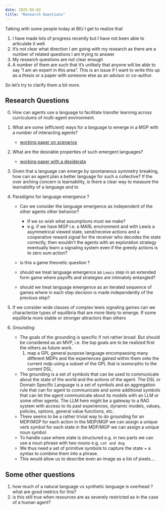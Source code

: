 ```yaml
---
date: 2025-04-02
title: "Research Questions"
---
```



Talking with some people today at BIU I get to realize that 

1. I have made lots of progress recently but I have not been able to articulate it well.
2. It's not clear what direction I am going with my research as there are a number of related questions I am trying to answer
3. My research questions are not clear enough
4. A number of them are such that it's unlikely that anyone will be able to say "I am an expert in this area". This is an issue if I 
want to write this up as a thesis or a paper with someone else as an advisor or co-author.

So let's try to clarify them a bit more.

## Research Questions

0. How can agents use a language to facilitate transfer learning across curriculums of multi-agent environment.
1. What are some (efficient) ways for a language to emerge in a MGP with a number of interacting agents?
    - [working paper on scenarios](/posts/2025/2025-01-05-bifurcating-paths-to-signaling/index.qmd)
2. What are the desirable properties of such emergent languages?
    - [working paper with a desiderata](/posts/2025/2025-01-14-Desiderata-for-Emergent-Languages/index.qmd)
3. Given that a language can emerge by spontaneous symmetry breaking, how can an agent plan a better language for such a collective?
   If the over arching concern is learnability, is there a clear way to measure the learnability of a language and to 

4. Paradigms for language emergence ?
    - Can we consider the language emergence as independent of the other agents other behavior? 
        - If we so wish what assumptions must we make?
        - e.g. if we have MGP i.e. a MARL environment and with Lewis a asymmetrical viewed state, send/receive actions and a cooperative reward signal for the receiver who decodes the state correctly, then wouldn't the agents with an exploration strategy eventually learn a signaling system even if the greedy actions is to zero sum action?

    - is this a game theoretic question ?

    - should we treat language emergence as `Lewis` step in an extended form game where payoffs and strategies are intimately entangled?
    - should we treat language emergence as an iterated sequence of games where in each step decision is made independently of the previous step?
5. If we consider wide classes of complex lewis signaling games can we characterize types of equilibria that are more likely to emerge.
   If some equilibria more stable or stronger attractors than others
6. Grounding:
    - The goals of the grounding is specific if not rather broad. But should be considered as an MVP, i.e. the top goals are to be realized first the others as future work.
        1. map a GPL general purpose language encompassing many different MDPs 
        and the experiences gained within them onto the current mdp using a subset of the GPL that is isomorphic to the current DSL.
    - The grounding is a set of symbols that can be used to communicate about the state of the world and the actions of the agent.
    The DSL or Domain Specific Language is a set of symbols and an aggregation rule that can for agent to communicate and some additional symbols that can 
    let the agent communicate about its models with an LLM or some other agents.
    The LLM here might be a gateway to a RAG system with access to its past experiences, dynamic models, values, policies, options, general value functions, etc.     
    - There seems to be a rather trivial way to do grounding for an MDP/MGP
        for each action in the MDP/MGP we can assign a unique verb symbol
        for each state in the MDP/MGP we can assign a unique noun symbol
    - To handle case where state is structured e.g. in two parts we can use a noun phrase with two nouns e.g. `cat and dog`
    - We thus need a set of primitive symbols to capture the state + a syntax to combine them into a phrase.
    - This would allow us to describe even an image as a list of pixels....
    
    

## Some other questions

1. how much of a natural language vs synthetic language is overhead ? what are good metrics for this?
2. is this still true when resources are as severely restricted as in the case of a human agent?
    

